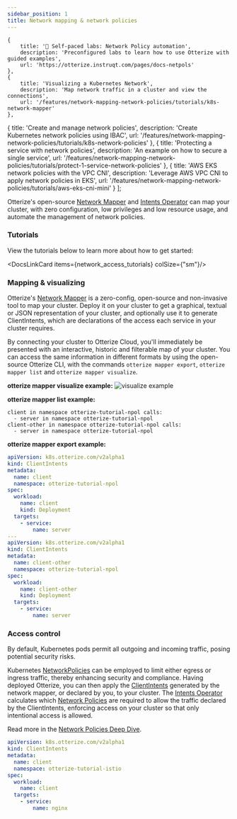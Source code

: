 ```yaml
---
sidebar_position: 1
title: Network mapping & network policies
---
```


    {
        title: '🧪 Self-paced labs: Network Policy automation',
        description: 'Preconfigured labs to learn how to use Otterize with guided examples',
        url: 'https://otterize.instruqt.com/pages/docs-netpols'
    },
    {
        title: 'Visualizing a Kubernetes Network',
        description: 'Map network traffic in a cluster and view the connections',
        url: '/features/network-mapping-network-policies/tutorials/k8s-network-mapper'
    },
{
        title: 'Create and manage network policies',
        description: 'Create Kubernetes network policies using IBAC',
        url: '/features/network-mapping-network-policies/tutorials/k8s-network-policies'
    },
    {
        title: 'Protecting a service with network policies',
        description: 'An example on how to secure a single service',
        url: '/features/network-mapping-network-policies/tutorials/protect-1-service-network-policies'
    },
    {
        title: 'AWS EKS network policies with the VPC CNI',
        description: 'Leverage AWS VPC CNI to apply network policies in EKS',
        url: '/features/network-mapping-network-policies/tutorials/aws-eks-cni-mini'
    }
];

Otterize's open-source [Network Mapper](/reference/network-mapper) and [Intents Operator](/reference/intents-operator) can map your cluster, with zero configuration, low privileges and low resource usage, and automate the management of network policies.

### Tutorials

View the tutorials below to learn more about how to get started:

<DocsLinkCard items={network_access_tutorials} colSize={"sm"}/>


### Mapping & visualizing

Otterize's [Network Mapper](/reference/network-mapper) is a zero-config, open-source and non-invasive tool to map your cluster. Deploy it on your cluster to get a graphical, textual or JSON representation of your cluster, and optionally use it to generate ClientIntents, which are declarations of the access each service in your cluster requires.

By connecting your cluster to Otterize Cloud, you'll immediately be presented with an interactive, historic and filterable map of your cluster.
You can access the same information in different formats by using the open-source Otterize CLI, with the commands `otterize mapper export`, `otterize mapper list` and `otterize mapper visualize`.

**otterize mapper visualize example:**
![visualize example](/img/examples/example-visualize.png)

**otterize mapper list example:**
```
client in namespace otterize-tutorial-npol calls:
  - server in namespace otterize-tutorial-npol
client-other in namespace otterize-tutorial-npol calls:
  - server in namespace otterize-tutorial-npol
```
**otterize mapper export example:**
```yaml
apiVersion: k8s.otterize.com/v2alpha1
kind: ClientIntents
metadata:
  name: client
  namespace: otterize-tutorial-npol
spec:
  workload:
    name: client
    kind: Deployment
  targets:
    - service:
        name: server
---
apiVersion: k8s.otterize.com/v2alpha1
kind: ClientIntents
metadata:
  name: client-other
  namespace: otterize-tutorial-npol
spec:
  workload:
    name: client-other
    kind: Deployment
  targets:
    - service:
        name: server
```


### Access control

By default, Kubernetes pods permit all outgoing and incoming traffic, posing potential security risks.

Kubernetes [NetworkPolicies](/reference/terminology#network-policies) can be employed to limit either egress or ingress traffic, thereby enhancing security and compliance.
Having deployed Otterize, you can then apply the [ClientIntents](/reference/ClientIntents%20CRD) generated by the network mapper, or declared by you, to your cluster. The [Intents Operator](/reference/intents-operator) calculates which [Network Policies](/reference/terminology#network-policies) are required to allow the traffic declared by the ClientIntents, enforcing access on your cluster so that only intentional access is allowed.

Read more in the [Network Policies Deep Dive](/features/network-mapping-network-policies/Reference/Network-Policies-Deep-Dive).

```yaml
apiVersion: k8s.otterize.com/v2alpha1
kind: ClientIntents
metadata:
  name: client
  namespace: otterize-tutorial-istio
spec:
  workload:
    name: client
  targets:
    - service:
        name: nginx
```
